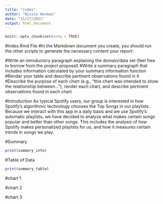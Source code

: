 ```yaml
---
title: "index"
author: "Nicole Herman"
date: "11/17/2021"
output: html_document
---
```


```r
knitr::opts_chunk$set(echo = TRUE)
```

#index.Rmd File
#In the Markdown document you create, you should run the other scripts to generate the necessary content your report:

#Write an introductory paragraph explaining the domain/data set (feel free to borrow from the project proposal)
#Write a summary paragraph that includes information calculated by your summary information function
#Render your table and describe pertinent observations found in it
#Describe the purpose of each chart (e.g., "this chart was intended to show the relationship between..."), render each chart, and describe pertinent observations found in each chart

#Introduction
As typical Spotify users, our group is interested in how Spotify’s algorithmic technology  chooses the Top Songs in our playlists. Because we interact with this app in a daily basis and we use Spotify's automatic playlists, we have decided to analyze what makes certain songs popular and better than other songs. This includes the analysis of how Spotify makes personalized playlists for us, and how it measures certain trends in songs we play. 

#Summary 
```r
print(summary_info)
```




#Table of Data

```r
print(summary_table)
```

#chart 1

#chart 2

#chart 3





